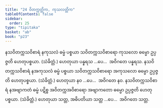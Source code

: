 ```yaml
---
title: "24 ဝိတက္ကတ္တိက, ကုသလတ္တိက"
tableOfContents: false
sidebar:
  order: 25
type: "tipitaka"
basket: "ab"
book: "p23"
---
```



<DynamicBreadcrumb />

<Division number="33" book="p23" e="ch" v="40" p="413">

<Paragraph number="106" book="p23">
နသဝိတက္ကသဝိစာရံ နကုသလံ ဓမ္မံ ပစ္စယာ သဝိတက္ကသဝိစာရော ကုသလော ဓမ္မော ဥပ္ပဇ္ဇတိ ဟေတုပစ္စယာ. (သံခိတ္တံ.) ဟေတုယာ ပန္နရသ …ပေ…  အဝိဂတေ ပန္နရသ.
</Paragraph>

<Paragraph number="107" book="p23">
နသဝိတက္ကသဝိစာရံ နအကုသလံ ဓမ္မံ ပစ္စယာ သဝိတက္ကသဝိစာရော အကုသလော ဓမ္မော ဥပ္ပဇ္ဇတိ ဟေတုပစ္စယာ. (သံခိတ္တံ.) ဟေတုယာ နဝ …ပေ…  အဝိဂတေ နဝ.
</Paragraph>

<Paragraph number="108" book="p23">
နသဝိတက္ကသဝိစာရံ နအဗျာကတံ ဓမ္မံ ပဋိစ္စ အဝိတက္ကအဝိစာရော အဗျာကတော ဓမ္မော ဥပ္ပဇ္ဇတိ ဟေတုပစ္စယာ. (သံခိတ္တံ.) ဟေတုယာ သတ္တ, အဓိပတိယာ သတ္တ …ပေ…  အဝိဂတေ သတ္တ.
</Paragraph>
</Division>